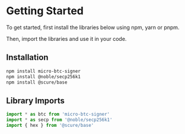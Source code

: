 # Getting Started

To get started, first install the libraries below using npm, yarn or pnpm.

Then, import the libraries and use it in your code.

## Installation

```bash
npm install micro-btc-signer
npm install @noble/secp256k1
npm install @scure/base
```

## Library Imports

```typescript
import * as btc from 'micro-btc-signer'
import * as secp from '@noble/secp256k1'
import { hex } from '@scure/base'
```
